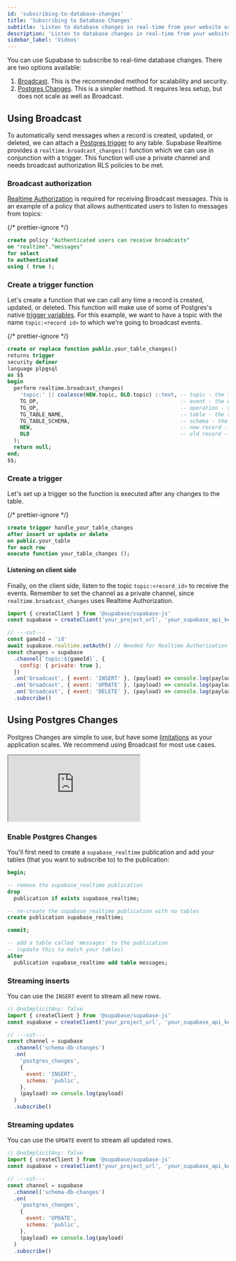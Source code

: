 ```yaml
---
id: 'subscribing-to-database-changes'
title: 'Subscribing to Database Changes'
subtitle: 'Listen to database changes in real-time from your website or application.'
description: 'Listen to database changes in real-time from your website or application.'
sidebar_label: 'Videos'
---
```


You can use Supabase to subscribe to real-time database changes. There are two options available:

1. [Broadcast](/docs/guides/realtime/broadcast). This is the recommended method for scalability and security.
1. [Postgres Changes](/docs/guides/realtime/postgres-changes). This is a simpler method. It requires less setup, but does not scale as well as Broadcast.

## Using Broadcast

To automatically send messages when a record is created, updated, or deleted, we can attach a [Postgres trigger](/docs/guides/database/postgres/triggers) to any table. Supabase Realtime provides a `realtime.broadcast_changes()` function which we can use in conjunction with a trigger. This function will use a private channel and needs broadcast authorization RLS policies to be met.

### Broadcast authorization

[Realtime Authorization](/docs/guides/realtime/authorization) is required for receiving Broadcast messages. This is an example of a policy that allows authenticated users to listen to messages from topics:

{/* prettier-ignore */}
```sql
create policy "Authenticated users can receive broadcasts"
on "realtime"."messages"
for select
to authenticated
using ( true );
```

### Create a trigger function

Let's create a function that we can call any time a record is created, updated, or deleted. This function will make use of some of Postgres's native [trigger variables](https://www.postgresql.org/docs/current/plpgsql-trigger.html#PLPGSQL-DML-TRIGGER). For this example, we want to have a topic with the name `topic:<record id>` to which we're going to broadcast events.

{/* prettier-ignore */}
```sql
create or replace function public.your_table_changes()
returns trigger
security definer
language plpgsql
as $$
begin
  perform realtime.broadcast_changes(
    'topic:' || coalesce(NEW.topic, OLD.topic) ::text, -- topic - the topic to which we're broadcasting
    TG_OP,                                             -- event - the event that triggered the function
    TG_OP,                                             -- operation - the operation that triggered the function
    TG_TABLE_NAME,                                     -- table - the table that caused the trigger
    TG_TABLE_SCHEMA,                                   -- schema - the schema of the table that caused the trigger
    NEW,                                               -- new record - the record after the change
    OLD                                                -- old record - the record before the change
  );
  return null;
end;
$$;
```

### Create a trigger

Let's set up a trigger so the function is executed after any changes to the table.

{/* prettier-ignore */}
```sql
create trigger handle_your_table_changes
after insert or update or delete
on public.your_table
for each row
execute function your_table_changes ();
```

#### Listening on client side

Finally, on the client side, listen to the topic `topic:<record_id>` to receive the events. Remember to set the channel as a private channel, since `realtime.broadcast_changes` uses Realtime Authorization.

```js
import { createClient } from '@supabase/supabase-js'
const supabase = createClient('your_project_url', 'your_supabase_api_key')

// ---cut---
const gameId = 'id'
await supabase.realtime.setAuth() // Needed for Realtime Authorization
const changes = supabase
  .channel(`topic:${gameId}`, {
    config: { private: true },
  })
  .on('broadcast', { event: 'INSERT' }, (payload) => console.log(payload))
  .on('broadcast', { event: 'UPDATE' }, (payload) => console.log(payload))
  .on('broadcast', { event: 'DELETE' }, (payload) => console.log(payload))
  .subscribe()
```

## Using Postgres Changes

Postgres Changes are simple to use, but have some [limitations](/docs/guides/realtime/postgres-changes#limitations) as your application scales. We recommend using Broadcast for most use cases.

<div className="video-container">
  <iframe
    src="https://www.youtube-nocookie.com/embed/2rUjcmgZDwQ"
    allow="accelerometer; autoplay; clipboard-write; encrypted-media; gyroscope; picture-in-picture"
    allowFullScreen
  ></iframe>
</div>

### Enable Postgres Changes

You'll first need to create a `supabase_realtime` publication and add your tables (that you want to subscribe to) to the publication:

```sql
begin;

-- remove the supabase_realtime publication
drop
  publication if exists supabase_realtime;

-- re-create the supabase_realtime publication with no tables
create publication supabase_realtime;

commit;

-- add a table called 'messages' to the publication
-- (update this to match your tables)
alter
  publication supabase_realtime add table messages;
```

### Streaming inserts

You can use the `INSERT` event to stream all new rows.

```js
// @noImplicitAny: false
import { createClient } from '@supabase/supabase-js'
const supabase = createClient('your_project_url', 'your_supabase_api_key')

// ---cut---
const channel = supabase
  .channel('schema-db-changes')
  .on(
    'postgres_changes',
    {
      event: 'INSERT',
      schema: 'public',
    },
    (payload) => console.log(payload)
  )
  .subscribe()
```

### Streaming updates

You can use the `UPDATE` event to stream all updated rows.

```js
// @noImplicitAny: false
import { createClient } from '@supabase/supabase-js'
const supabase = createClient('your_project_url', 'your_supabase_api_key')

// ---cut---
const channel = supabase
  .channel('schema-db-changes')
  .on(
    'postgres_changes',
    {
      event: 'UPDATE',
      schema: 'public',
    },
    (payload) => console.log(payload)
  )
  .subscribe()
```
